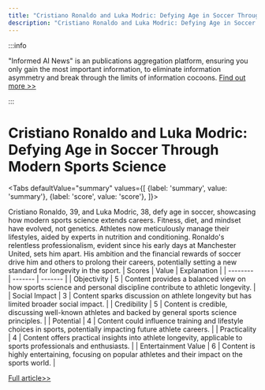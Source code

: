 ```yaml
---
title: "Cristiano Ronaldo and Luka Modric: Defying Age in Soccer Through Modern Sports Science"
description: "Cristiano Ronaldo and Luka Modric: Defying Age in Soccer Through Modern Sports Science"
---
```



:::info

"Informed AI News" is an publications aggregation platform, ensuring you only gain the most important information, to eliminate information asymmetry and break through the limits of information cocoons.  [Find out more >>](/docs/guides)

:::

# Cristiano Ronaldo and Luka Modric: Defying Age in Soccer Through Modern Sports Science


<Tabs
	defaultValue="summary"
	values={[
	{label: 'summary', value: 'summary'},
	{label: 'score', value: 'score'},
]}>
<TabItem value="summary">


Cristiano Ronaldo, 39, and Luka Modric, 38, defy age in soccer, showcasing how modern sports science extends careers. Fitness, diet, and mindset have evolved, not genetics. Athletes now meticulously manage their lifestyles, aided by experts in nutrition and conditioning. Ronaldo's relentless professionalism, evident since his early days at Manchester United, sets him apart. His ambition and the financial rewards of soccer drive him and others to prolong their careers, potentially setting a new standard for longevity in the sport.
</TabItem>
<TabItem value="score">
	| Scores     | Value   | Explanation |
	| -------- | ------- | ------- |
	| Objectivity  | 5    | Content provides a balanced view on how sports science and personal discipline contribute to athletic longevity.    |
	| Social Impact | 3     | Content sparks discussion on athlete longevity but has limited broader social impact.    |
	| Credibility    | 5    | Content is credible, discussing well-known athletes and backed by general sports science principles.    |
	| Potential    | 4    | Content could influence training and lifestyle choices in sports, potentially impacting future athlete careers.    |
	| Practicality    | 4    | Content offers practical insights into athlete longevity, applicable to sports professionals and enthusiasts.    |
	| Entertainment Value    | 6    | Content is highly entertaining, focusing on popular athletes and their impact on the sports world.    |
</TabItem>
</Tabs>

[Full article>>](https://apnews.com/article/cristiano-ronaldo-age-luka-modric-euro-2024-1e869d951a0b8f99bcdd361a838b536e)
